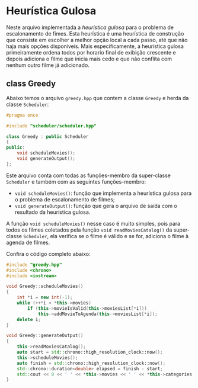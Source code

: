 
# Heurística Gulosa

Neste arquivo implementada a *heurística gulosa* para o problema de escalonamento de fimes.
Esta heurística é uma heurística de construção que consiste em escolher a melhor opção local a cada passo, até que não haja mais opções disponíveis.
Mais especificamente, a heurística gulosa primeiramente ordena todos por horario final de exibição crescente e depois adiciona o filme que inicia mais cedo e que não conflita com nenhum outro filme já adicionado.

## class Greedy

Abaixo temos o arquivo `greedy.hpp` que contem a classe `Greedy` e herda da classe `Scheduler`:
```cpp
#pragma once

#include "scheduler/scheduler.hpp"

class Greedy : public Scheduler
{
public:
    void scheduleMovies();
    void generateOutput();
};
```

Este arquivo conta com todas as funções-membro da super-classe `Scheduler` e também com as seguintes funções-membro:

- `void scheduleMovies()`: função que implementa a heurística gulosa para o problema de escalonamento de filmes;
- `void generateOutput()`: função que gera o arquivo de saída com o resultado da heurística gulosa.

A função `void scheduleMovies()` nesse caso é muito simples, pois para todos os filmes coletados pela função `void readMoviesCatalog()` da super-classe `Scheduler`, ela verifica se o filme é válido e se for, adiciona o filme à agenda de filmes.


<Callout emoji="👀" title="Observação">
    Confira o código completo abaixo:
</Callout>

```cpp
#include "greedy.hpp"
#include <chrono>
#include <iostream>

void Greedy::scheduleMovies()
{
    int *i = new int(-1);
    while (++*i < *this->movies)
        if (this->movieIsValid(this->moviesList[*i]))
            this->addMovieToAgenda(this->moviesList[*i]);
    delete i;
}

void Greedy::generateOutput()
{
    this->readMoviesCatalog();
    auto start = std::chrono::high_resolution_clock::now();
    this->scheduleMovies();
    auto finish = std::chrono::high_resolution_clock::now();
    std::chrono::duration<double> elapsed = finish - start;
    std::cout << 0 << ' ' << *this->movies << ' ' << *this->categories << ' ' << *this->acceptedMoviesCount << ' ' << elapsed.count() << '\n';
}
```